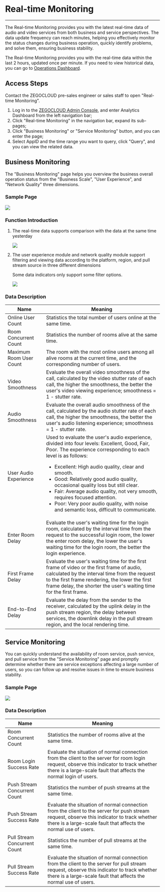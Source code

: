 # Real-time Monitoring

- - -

The Real-time Monitoring provides you with the latest real-time data of audio and video services from both business and service perspectives. The data update frequency can reach minutes, helping you effectively monitor the status changes during business operation, quickly identify problems, and solve them, ensuring business stability.

<Warning title="Warning">

The Real-time Monitoring provides you with the real-time data within the last 2 hours, updated once per minute. If you need to view historical data, you can go to [Operations Dashboard](./Operations%20Dashboard/Function%20introduction.mdx).  
</Warning>

## Access Steps

<Warning title="Warning">

Contact the ZEGOCLOUD pre-sales engineer or sales staff to open "Real-time Monitoring".
</Warning>

1. Log in to the [ZEGOCLOUD Admin Console](https://console.zegocloud.com/), and enter Analytics Dashboard from the left navigation bar;
2. Click "Real-time Monitoring" in the navigation bar, expand its sub-pages;
3. Click "Business Monitoring" or "Service Monitoring" button, and you can enter the page;
4. Select AppID and the time range you want to query, click "Query", and you can view the related data.

## Business Monitoring

The "Business Monitoring" page helps you overview the business overall operation status from the "Business Scale", "User Experience", and "Network Quality" three dimensions.

### Sample Page

<Frame width="512" height="auto" caption=""><img src="https://doc-media.zego.im/sdk-doc/Pics/Prism/yeuwjiankong_EN.png" /></Frame>

### Function Introduction

1. The real-time data supports comparison with the data at the same time yesterday

    <Frame width="512" height="auto" caption=""><img src="https://doc-media.zego.im/sdk-doc/Pics/Prism/yuzuoriduibi_EN.png" /></Frame>

2. The user experience module and network quality module support filtering and viewing data according to the platform, region, and pull stream source in three different dimensions

    <Note title="Note">

    Some data indicators only support some filter options.
    </Note>

    <Frame width="512" height="auto" caption=""><img src="https://doc-media.zego.im/sdk-doc/Pics/Prism/shaixuangongneng_EN.png" /></Frame>

### Data Description

| Name | Meaning |
| -- | -- |
| Online User Count | Statistics the total number of users online at the same time. |
| Room Concurrent Count | Statistics the number of rooms alive at the same time. |
| Maximum Room User Count | The room with the most online users among all alive rooms at the current time, and the corresponding number of users. |
| Video Smoothness | Evaluate the overall video smoothness of the call, calculated by the video stutter rate of each call, the higher the smoothness, the better the user's video viewing experience; smoothness = 1 - stutter rate. |
| Audio Smoothness | Evaluate the overall audio smoothness of the call, calculated by the audio stutter rate of each call, the higher the smoothness, the better the user's audio listening experience; smoothness = 1 - stutter rate. |
| User Audio Experience | Used to evaluate the user's audio experience, divided into four levels: Excellent, Good, Fair, Poor. The experience corresponding to each level is as follows: <ul><li>Excellent: High audio quality, clear and smooth.</li><li>Good: Relatively good audio quality, occasional quality loss but still clear.</li><li>Fair: Average audio quality, not very smooth, requires focused attention.</li><li>Poor: Very poor audio quality, with noise and semantic loss, difficult to communicate.</li></ul> |
| Enter Room Delay | Evaluate the user's waiting time for the login room, calculated by the interval time from the request to the successful login room, the lower the enter room delay, the lower the user's waiting time for the login room, the better the login experience. |
| First Frame Delay | Evaluate the user's waiting time for the first frame of video or the first frame of audio, calculated by the interval time from the request to the first frame rendering, the lower the first frame delay, the shorter the user's waiting time for the first frame. |
| End-to-End Delay | Evaluate the delay from the sender to the receiver, calculated by the uplink delay in the push stream region, the delay between services, the downlink delay in the pull stream region, and the local rendering time. |

## Service Monitoring

You can quickly understand the availability of room service, push service, and pull service from the "Service Monitoring" page and promptly determine whether there are service exceptions affecting a large number of users, so you can follow up and resolve issues in time to ensure business stability.

### Sample Page

<Frame width="512" height="auto" caption=""><img src="https://doc-media.zego.im/sdk-doc/Pics/Prism/fuwujiankong_EN.png" /></Frame>

### Data Description
| Name | Meaning |
| -- | -- |
| Room Concurrent Count | Statistics the number of rooms alive at the same time. |
| Room Login Success Rate | Evaluate the situation of normal connection from the client to the server for room login request, observe this indicator to track whether there is a large-scale fault that affects the normal login of users. |
| Push Stream Concurrent Count | Statistics the number of push streams at the same time. |
| Push Stream Success Rate | Evaluate the situation of normal connection from the client to the server for push stream request, observe this indicator to track whether there is a large-scale fault that affects the normal use of users. |
| Pull Stream Concurrent Count | Statistics the number of pull streams at the same time. |
| Pull Stream Success Rate | Evaluate the situation of normal connection from the client to the server for pull stream request, observe this indicator to track whether there is a large-scale fault that affects the normal use of users. |
